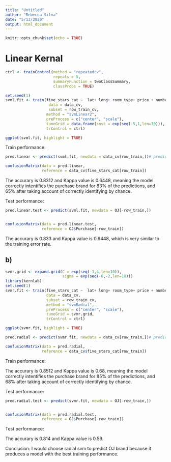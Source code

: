 ```yaml
---
title: "Untitled"
author: "Rebecca Silva"
date: "5/13/2020"
output: html_document
---
```


```r
knitr::opts_chunk$set(echo = TRUE)
```

# Linear Kernal 

```r
ctrl <- trainControl(method = "repeatedcv",
                     repeats = 5,
                     summaryFunction = twoClassSummary,
                     classProbs = TRUE) 

set.seed(1)
svml.fit <- train(five_stars_cat ~  lat+ long+ room_type+ price + number_of_reviews + reviews_per_month  + availability_365,
                   data = data_cv, 
                   subset = row_train_cv,
                  method = "svmLinear2",
                  preProcess = c("center", "scale"),
                  tuneGrid = data.frame(cost = exp(seq(-5,1,len=30))),
                  trControl = ctrl)

ggplot(svml.fit, highlight = TRUE)
```

Train performance:
```r
pred.linear <- predict(svml.fit, newdata = data_cv[row_train,])# prediction is a class label 

confusionMatrix(data = pred.linear, 
                reference = data_cv$five_stars_cat[row_train])
```

The accurary is 0.8312 and Kappa value is 0.6448, meaning the model correctly intentifies the purchase brand for 83% of the predictions, and 65% after taking account of correctly identifying by chance. 

Test performance: 
```r
pred.linear.test <- predict(svml.fit, newdata = OJ[-row_train,])


confusionMatrix(data = pred.linear.test, 
                reference = OJ$Purchase[-row_train])
```

The accurary is 0.833 and Kappa value is 0.6448, which is very similar to the training error rate. 


## b)
```r
svmr.grid <- expand.grid(C = exp(seq(-1,4,len=10)),
                         sigma = exp(seq(-6,-2,len=10)))
library(kernlab)
set.seed(1)             
svmr.fit <- train(five_stars_cat ~  lat+ long+ room_type+ price + number_of_reviews + reviews_per_month  + availability_365,
                  data = data_cv, 
                  subset = row_train_cv,
                  method = "svmRadial",
                  preProcess = c("center", "scale"),
                  tuneGrid = svmr.grid,
                  trControl = ctrl)

ggplot(svmr.fit, highlight = TRUE)
```

```r
pred.radial <- predict(svmr.fit, newdata = data_cv[row_train,])# prediction is a class label 

confusionMatrix(data = pred.radial, 
                reference = data_cv$five_stars_cat[row_train])
```
Train performance:

The accurary is 0.8512 and Kappa value is 0.68, meaning the model correctly intentifies the purchase brand for 85% of the predictions, and 68% after taking account of correctly identifying by chance.

Test performance: 
```r
pred.radial.test <- predict(svmr.fit, newdata = OJ[-row_train,])


confusionMatrix(data = pred.radial.test, 
                reference = OJ$Purchase[-row_train])
```
Test performance: 

The accurary is 0.814 and Kappa value is 0.59.

Conclusion: 
I would choose radial svm to predict OJ brand because it produces a model with the best training performance. 
